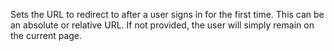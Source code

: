 Sets the URL to redirect to after a user signs in for the first time. This can
be an absolute or relative URL. If not provided, the user will simply remain on
the current page.
